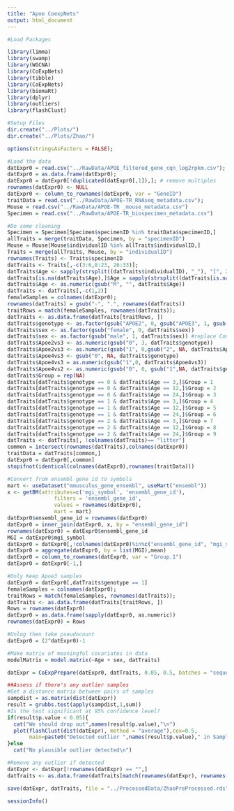 ```yaml
---
title: "Apoe CoexpNets"
output: html_document
---
```


```r
#Load Packages 

library(limma)
library(swamp)
library(WGCNA)
library(CoExpNets)
library(tibble)
library(CoExpNets)
library(biomaRt)
library(dplyr)
library(outliers)
library(flashClust)
```

```r
#Setup Files
dir.create("../Plots/")
dir.create("../Plots/Zhao/")
```


```r
options(stringsAsFactors = FALSE);

#Load the data
datExpr0 = read.csv("../RawData/APOE_filtered_gene_cqn_log2rpkm.csv");
datExpr0 = as.data.frame(datExpr0);
datExpr0 = datExpr0[!duplicated(datExpr0[,1]),]; # remove multiples
rownames(datExpr0) <- NULL
datExpr0 <- column_to_rownames(datExpr0, var = "GeneID")
traitData = read.csv("../RawData/APOE-TR_RNAseq_metadata.csv");
Mouse = read.csv("../RawData/APOE-TR _mouse_metadata.csv")
Specimen = read.csv("../RawData/APOE-TR_biospecimen_metadata.csv")

#Do some cleaning
Specimen = Specimen[Specimen$specimenID %in% traitData$specimenID,]
allTraits = merge(traitData, Specimen, by = "specimenID")
Mouse = Mouse[Mouse$individualID %in% allTraits$individualID,]
Traits = merge(allTraits, Mouse, by = "individualID")
rownames(Traits) <- Traits$specimenID
datTraits <- Traits[,-c(3:6,8:23, 26:33)];
datTraits$Age <- sapply(strsplit((datTraits$individualID), "_"), "[", 2)
datTraits[is.na(datTraits$Age),]$Age = sapply(strsplit((datTraits[is.na(datTraits$Age),]$specimenID), "_"), "[", 2)
datTraits$Age <- as.numeric(gsub("M", "", datTraits$Age))
datTraits <- datTraits[,-c(1,2)]
femaleSamples = colnames(datExpr0);
rownames(datTraits) = gsub("-", ".", rownames(datTraits))
traitRows = match(femaleSamples, rownames(datTraits));
datTraits <- as.data.frame(datTraits[traitRows, ])
datTraits$genotype <- as.factor(gsub("APOE2", 0, gsub("APOE3", 1, gsub("APOE4", 2, datTraits$genotype)))) #replace WT with 0 and Trem2 R47H with 1
datTraits$sex <- as.factor(gsub("female", 0, datTraits$sex))
datTraits$sex <- as.factor(gsub("male", 1, datTraits$sex)) #replace Control with 0 and IL4 with 1
datTraits$Apoe2vs3 <- as.numeric(gsub("0", 3, datTraits$genotype))
datTraits$Apoe2vs3 <- as.numeric(gsub("1", 0,gsub("2", NA, datTraits$Apoe2vs3)))
datTraits$Apoe4vs3 <- gsub("0", NA, datTraits$genotype)
datTraits$Apoe4vs3 = as.numeric(gsub("1",0, datTraits$Apoe4vs3))
datTraits$Apoe4vs2 <- as.numeric(gsub("0", 0, gsub("1",NA, datTraits$genotype)))
datTraits$Group = rep(NA)
datTraits[datTraits$genotype == 0 & datTraits$Age == 3,]$Group = 1
datTraits[datTraits$genotype == 0 & datTraits$Age == 12,]$Group = 2
datTraits[datTraits$genotype == 0 & datTraits$Age == 24,]$Group = 3
datTraits[datTraits$genotype == 1 & datTraits$Age == 3,]$Group = 4
datTraits[datTraits$genotype == 1 & datTraits$Age == 12,]$Group = 5
datTraits[datTraits$genotype == 1 & datTraits$Age == 24,]$Group = 6
datTraits[datTraits$genotype == 2 & datTraits$Age == 3,]$Group = 7
datTraits[datTraits$genotype == 2 & datTraits$Age == 12,]$Group = 8
datTraits[datTraits$genotype == 2 & datTraits$Age == 24,]$Group = 9
datTraits <- datTraits[, !colnames(datTraits)== "litter"]
common = intersect(rownames(datTraits),colnames(datExpr0))
traitData = datTraits[common,]
datExpr0 = datExpr0[,common]
stopifnot(identical(colnames(datExpr0),rownames(traitData)))

#Convert from ensembl gene id to symbols
mart <- useDataset("mmusculus_gene_ensembl", useMart("ensembl"))
x <- getBM(attributes=c('mgi_symbol', 'ensembl_gene_id'),
               filters = 'ensembl_gene_id',
               values = rownames(datExpr0),
               mart = mart)
datExpr0$ensembl_gene_id = rownames(datExpr0)
datExpr0 = inner_join(datExpr0, x, by = "ensembl_gene_id")
rownames(datExpr0) = datExpr0$ensembl_gene_id
MGI = datExpr0$mgi_symbol
datExpr0 = datExpr0[,!colnames(datExpr0)%in%c("ensembl_gene_id", "mgi_symbol")]
datExpr0 = aggregate(datExpr0, by = list(MGI),mean)
datExpr0 = column_to_rownames(datExpr0, var = "Group.1")
datExpr0 = datExpr0[-1,]
```

```r
#Only Keep Apoe3 samples
datExpr0 = datExpr0[,datTraits$genotype == 1]
femaleSamples = colnames(datExpr0);
traitRows = match(femaleSamples, rownames(datTraits));
datTraits <- as.data.frame(datTraits[traitRows, ])
Rows = rownames(datExpr0)
datExpr0 = as.data.frame(sapply(datExpr0, as.numeric))
rownames(datExpr0) = Rows

#Unlog then take pseudocount
datExpr0 = (2^datExpr0)-1

#Make matrix of meaningful covariates in data
modelMatrix = model.matrix(~Age + sex, datTraits)

datExpr = CoExpPrepare(datExpr0, datTraits, 0.05, 0.5, batches = "sequencingBatch", plots = "../Plots/Zhao/", modelMatrix = modelMatrix)
```

```r
##Assess if there's any outlier samples
#Get a distance matrix between pairs of samples
sampdist = as.matrix(dist(datExpr))
result = grubbs.test(apply(sampdist,1,sum))
#Is the test significant at 95% confidence level?
if(result$p.value < 0.05){
  cat("We should drop out",names(result$p.value),"\n")
  plot(flashClust(dist(datExpr), method = "average"),cex=0.5,
       main=paste0("Detected outlier ",names(result$p.value)," in Samples"))
}else
  cat("No plausible outlier detected\n")
```

```r
#Remove any outlier if detected
datExpr <- datExpr[!rownames(datExpr) == "",]
datTraits <- as.data.frame(datTraits[match(rownames(datExpr), rownames(datTraits)), ])

save(datExpr, datTraits, file = "../ProcessedData/ZhaoPreProcessed.rds")
```

```r
sessionInfo()
```